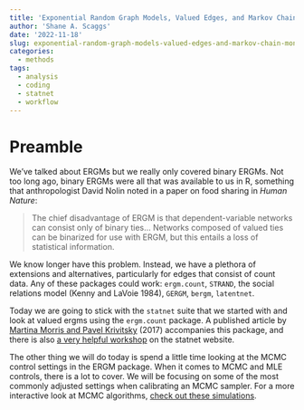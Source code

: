 ```yaml
---
title: 'Exponential Random Graph Models, Valued Edges, and Markov Chain Monte Carlo'
author: 'Shane A. Scaggs' 
date: '2022-11-18'
slug: exponential-random-graph-models-valued-edges-and-markov-chain-monte-carlo
categories:
  - methods
tags:
  - analysis
  - coding
  - statnet
  - workflow
---
```


# Preamble 

We've talked about ERGMs but we really only covered binary ERGMs. Not too long ago, binary ERGMs were all that was available to us in R, something that anthropologist David Nolin noted in a paper on food sharing in *Human Nature*: 

> The chief disadvantage of ERGM is that dependent-variable networks can consist only of binary ties... Networks composed of valued ties can be binarized for use with ERGM, but this entails a loss of statistical information. 

We know longer have this problem. Instead, we have a plethora of extensions and alternatives, particularly for edges that consist of count data. Any of these packages could work: `ergm.count`, `STRAND`, the social relations model (Kenny and LaVoie 1984), `GERGM`, `bergm`, `latentnet`.  

Today we are going to stick with the `statnet` suite that we started with and look at valued ergms using the `ergm.count` package. A published article by [Martina Morris and Pavel Krivitsky](https://www.ncbi.nlm.nih.gov/pmc/articles/PMC3964598/) (2017) accompanies this package, and there is also [a very helpful workshop](https://statnet.org/Workshops/valued.html) on the statnet website. 

The other thing we will do today is spend a little time looking at the MCMC control settings in the ERGM package. When it comes to MCMC and MLE controls, there is a lot to cover. We will be focusing on some of the most commonly adjusted settings when calibrating an MCMC sampler. For a more interactive look at MCMC algorithms, [check out these simulations](http://chi-feng.github.io/mcmc-demo/). 